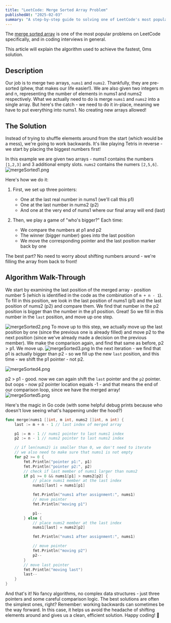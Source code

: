 ```yaml
---
title: "LeetCode: Merge Sorted Array Problem"
publishedAt: "2025-02-03"
summary: "A step-by-step guide to solving one of LeetCode's most popular problems"
---
```

The [merge sorted array](https://leetcode.com/problems/merge-sorted-array/description/) is one of the most popular problems on LeetCode specifically, and in coding interviews in general.

This article will explain the algorithm used to achieve the fastest, 0ms solution.

## Description

Our job is to merge two arrays, `nums1` and `nums2`. Thankfully, they are pre-sorted (phew, that makes our life easier!). We are also given two integers m and n, representing the number of elements in nums1 and nums2 respectively.
What we actually need to do is merge `nums1` and `nums2` into a single array. But here's the catch - we need to do it in-place, meaning we have to put everything into nums1. No creating new arrays allowed!

## The Solution
Instead of trying to shuffle elements around from the start (which would be a mess), we're going to work backwards. It's like playing Tetris in reverse - we start by placing the biggest numbers first!

In this example we are given two arrays - nums1 contains the numbers `[1,2,3]` and 3 additional empty slots. `nums2` contains the numers `[2,5,6]`.
![mergeSorted1.png](/images/mergeSorted/mergeSorted1.png)

Here's how we do it:

1. First, we set up three pointers:
    - One at the last real number in nums1 (we'll call this p1)
    - One at the last number in nums2 (p2)
    - And one at the very end of nums1 where our final array will end (last)

2. Then, we play a game of "who's bigger?" Each time:
    - We compare the numbers at p1 and p2
    - The winner (bigger number) goes into the last position
    - We move the corresponding pointer and the last position marker back by one

The best part? No need to worry about shifting numbers around - we're filling the array from back to front!

## Algorithm Walk-Through 
We start by examining the last position of the merged array - position number 5 (which is identified in the code as the combination of `m + n - 1`).
To fill in this position, we look in the last position of nums1 (p1) and the last position of nums2 (p2) and compare them.
We find that number in the p2 position is bigger than the number in the p1 position. Great! So we fill in this number in the `last` position, and move up one step.


![mergeSorted2.png](/images/mergeSorted/mergeSorted2.png)
To move up to this step, we actually move up the last position by one (since the previous one is already filled) and move p2 to the next position (since we've already made a decision on the previous member).
We make the comparison again, and find that same as before, p2 > p1. We move up.
![mergeSorted3.png](/images/mergeSorted/mergeSorted3.png)
In the next iteration - we find that p1 is actually bigger than p2 - so we fill up the new `last` position, and this time  - we shift the p1 pointer - not p2.

![mergeSorted4.png](/images/mergeSorted/mergeSorted4.png)

p2 > p1 - good. now we can again shift the `last` pointer and the `p2` pointer. but oops - now p2 pointer location equals -1 - and that means the end of our comparison loop, since we have the merged array!
![mergeSorted5.png](/images/mergeSorted/mergeSorted5.png)


Here's the magic in Go code (with some helpful debug prints because who doesn't love seeing what's happening under the hood?)

```go
func merge(nums1 []int, m int, nums2 []int, n int) {
    last := m + n - 1 // last index of merged array

    p1 := m - 1 // nums1 pointer to last nums1 index
    p2 := n - 1 // nums2 pointer to last nums2 index

    // if len(nums2) is smaller than 0, we don't need to iterate
    // we also need to make sure that nums1 is not empty
    for p2 >= 0 {
        fmt.Println("pointer p1:", p1)
        fmt.Println("pointer p2:", p2)
        // check if last member of nums1 larger than nums2
        if p1 >= 0 && nums1[p1] > nums2[p2] {
            // place nums1 member at the last index
            nums1[last] = nums1[p1]

            fmt.Println("nums1 after assignment:", nums1)
            // move pointer
            fmt.Println("moving p1")

            p1--
        } else {
            // place nums2 member at the last index
            nums1[last] = nums2[p2]

            fmt.Println("nums1 after assignment:", nums1)

            // move pointer
            fmt.Println("moving p2")
            p2--
        }
        // move last pointer
        fmt.Println("moving last")
        last--
    }
}
```
And that's it! No fancy algorithms, no complex data structures - just three pointers and some careful comparison logic. The best solutions are often the simplest ones, right?
Remember: working backwards can sometimes be the way forward. In this case, it helps us avoid the headache of shifting elements around and gives us a clean, efficient solution.
Happy coding! 🚀
